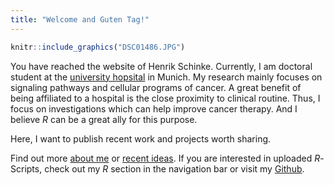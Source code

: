 ```yaml
---
title: "Welcome and Guten Tag!"
---
```


```r
knitr::include_graphics("DSC01486.JPG")
```

You have reached the website of Henrik Schinke. Currently, I am doctoral student at the [university hopsital](https://www.lmu-klinikum.de/) in Munich. My research mainly focuses on signaling pathways and cellular programs of cancer. A great benefit of being affiliated to a hospital is the close proximity to clinical routine. Thus, I focus on investigations which can help improve cancer therapy. And I believe *R* can be a great ally for this purpose. 


Here, I want to publish recent work and projects worth sharing. 


Find out more [about me](https://henrikschinke.github.io/about.html) or [recent ideas](https://henrikschinke.github.io/blog/). If you are interested in uploaded *R*-Scripts, check out my *R* section in the navigation bar or visit my [Github](https://github.com/henrikschinke). 
